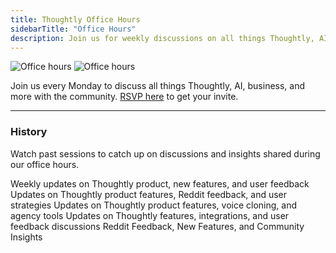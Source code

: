 ```yaml
---
title: Thoughtly Office Hours
sidebarTitle: "Office Hours"
description: Join us for weekly discussions on all things Thoughtly, AI, business, and more.
---
```


<img className="block dark:hidden mb-8" src="/images/misc/office-hours-light.svg" alt="Office hours" />
<img className="hidden dark:block mb-8" src="/images/misc/office-hours-dark.svg" alt="Office hours" />

Join us every Monday to discuss all things Thoughtly, AI, business, and more with the community. [RSVP here](https://thoughtly.com/office-hours) to get your invite.

---

### History

Watch past sessions to catch up on discussions and insights shared during our office hours.

<Card title="March 10, 2025" icon="video" href="/resources/office-hours/03-10-2025" horizontal>
	Weekly updates on Thoughtly product, new features, and user feedback
</Card>

<Card title="March 03, 2025" icon="video" href="/resources/office-hours/03-03-2025" horizontal>
	Updates on Thoughtly product features, Reddit feedback, and user strategies
</Card>

<Card title="March 17, 2025" icon="video" href="/resources/office-hours/03-17-2025" horizontal>
	Updates on Thoughtly product features, voice cloning, and agency tools
</Card>

<Card title="February 17, 2025" icon="video" href="/resources/office-hours/02-17-2025" horizontal>
	Updates on Thoughtly features, integrations, and user feedback discussions
</Card>

<Card title="March 24, 2025" icon="video" href="/resources/office-hours/03-24-2025" horizontal>
	Reddit Feedback, New Features, and Community Insights
</Card>
